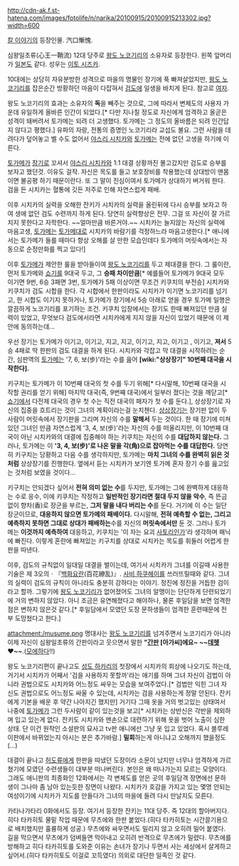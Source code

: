 http://cdn-ak.f.st-hatena.com/images/fotolife/n/narika/20100915/20100915213302.jpg?width=600

[[칼 이야기]]의 등장인물. 汽口慚愧.

심왕일초류(心王一鞘流) 12대 당주로 [[왕도 노코기리]]의 소유자로 등장한다. 왼쪽 앞머리가 [[일본도]] 같다. 성우는 [[이토 시즈카]].

10대에는 상당히 자유분방한 성격으로 마을의 명물인 장기에 푹 빠져살았지만, [[왕도 노코기리]]를 잡은순간 방황하던 마음이 다잡혀서 [[검도]]에 일생을 바치게 된다. 참고로 [[여자]].

왕도 노코기리의 효과는 소유자의 '''독'''을 빼주는 것으로, 그에 따라서 변체도의 사용자 가운데 유일하게 올바른 인간이 되었다.[* 다만 지나칠 정도로 자신에게 엄격하고 올곧은 성격이 돼버려서 토가메는 되려 더 고생했다. 토가메는 그 정도의 올바름은 되려 인간답지 않다고 평했다.] 유파의 자랑, 전통의 증명인 노코기리라 교섭도 불요. 그런 사람을 데려다가 덮어놓고 벨 수도 없어서 [[야스리 시치카]]와 [[토가메]]는 전에 없던 고생을 하기에 이른다. 

[[토가메]]가 [[장기]]로 꼬셔서 [[야스리 시치카]]와 1:1 대결 상황까진 몰고갔지만 검도로 승부를 보자고 했던것. 이유도 걸작. 자신은 목도를 들고 보호장비를 착용했는데 상대방이 맨몸이면 불공평 하기 때문이란다. 또 그 말이 진심이여서 토가메가 상대하기 버거워 한다. 검을 든 시치카는 혈통에 깃든 저주로 인해 자연스럽게 패배. 

이후 시치카의 실력을 오해한 잔키가 시치카의 실력을 올린뒤에 다시 승부를 보자고 하여 생애 없던 검도 수련까지 하게 된다. 당연히 실력향상은 전무. 그걸 또 자신이 잘 가르치지 못한다고 자학한다. ~~얼마만큼 바른거야.~~ 시치카는 늘지않는 자신의 실력에 마음고생, [[토가메]]는 [[토가메]]대로 시치카의 바람기를 걱정하느라 마음고생한다.[* 애니에서는 토가메가 들를 때마다 항상 오해를 살 만한 모습인데다 토가메의 머릿속에서는 자동으로 순정만화를 찍고 있다!]

이후 [[토가메]]가 제안한 룰을 받아들이여 [[왕도 노코기리]]를 두고 제대결을 한다. 그 룰이란, 먼저 토가메와 [[쇼기]]를 9대국 두고, 그 '''승패 차이만큼'''[* 예를들어 토가메가 9대국 모두 이기면 9번, 6승 3패면 3번, 토가메가 5패 이상이면 무조건 키쿠치의 부전승] 시치카와 키쿠치가 검도 시합을 한다. 각 시합에서 한판이라도 시치카가 이기면 노코기리를 넘기고, 한 시합도 이기지 못하거나, 토가메가 장기에서 5승 아래로 얻을 경우 토가메 일행은 깔끔하게 노코기리를 포기하는 조건. 키쿠치 입장에서는 장기도 한때 빠져있던 만큼 실력이 있었고, 무엇보다 검도에서라면 시치카에게 지지 않을 자신이 있었기 때문에 이 제안에 동의하는데...

우선 장기는 토가메가 이기고, 이기고, 지고, 지고, 이기고, 지고, 이기고 , 이기고, '''져서''' 5승 4패로 딱 한판의 검도 대결을 하게 된다. 시치카와 각잡고 막 대결을 시작하려는 순간, 심판역의 [[토가메]]는 '7, 6, 보(步)'라는 수를 읊어 '''[wiki:"상상장기" 10번째 대국을 시작한다].''' 

키구치는 토가메가 이 10번째 대국의 첫 수를 두기 위해[* 다시말해, 10번째 대국을 시작할 권리를 얻기 위해] 마지막 대국(즉, 9번째 대국)에서 일부러 졌다는 것을 깨닫고[* [[쇼기]]에서 다전제 대국의 경우 첫 수는 직전 대국의 패자가 첫 수를 둔다.], 상상장기로 자신의 집중을 흐트리는 것이 그녀의 계획이라는걸 눈치챈다. [[상상장기]]는 장기판 없이 두 사람이 머릿속에서 장기판을 그리며 자신의 수를 '''말해서''' 두는 것이다. 한 때 장기에 미쳐있던 그녀인 만큼 자연스럽게 '3, 4, 보(步)'라는 자신의 수를 떠올리지만, 이 10번째 대국이 아닌 시치카와의 대결에 집중해야 하는 키쿠치는 자신의 수를 '''대답하지 않는다.''' 그러나, 토가메는 이 ''''3, 4, 보(步)'로 나온 말을 각(角)으로 잡아먹는 수를 대답한다.''' 당연히 키구치는 당황하고 다음 수를 생각하지만, 토가메는 '''마치 그녀의 수를 완벽히 읽은 것 처럼''' 상상장기를 진행한다. 옆에서 듣는 시치카가 보기엔 토가메 혼자 장기 수를 읊고있는 것처럼 보였을 것이다...

키구치는 안되겠다 싶어서 '''전혀 의미 없는 수'''를 두지만, 토가메는 그에 완벽하게 대응하는 수로 응수, 이에 키쿠치는 작정하고 '''일반적인 장기라면 절대 두지 않을 악수''', 즉 뜬금없이 향차(香)로 장군을 부르는, '''그저 말을 내다 버리는 수'''를 둔다. 거기에 이 수는 일단 장군이므로, '''대응하지 않으면 토가메의 패배이다.''' 다시말해, '''전혀 예측할 수 없는, 그리고 예측하지 못하면 그대로 상대가 패배하는'''수를 자신의 '''머릿속에서만''' 둔 것. 그러나 토가메는 '''이것까지 예측하여''' 대응하고, 키쿠치는 '이 자는 요괴 [[사토리]]인가'라 생각하며 패닉에 빠진다. 이렇게 혼란에 빠져있는 키구치를 상대로 시치카는 목도를 휘둘러 어렵게 한 판을 따낸다.

이후, 검도의 규칙없이 일대일 대결을 벌이는데, 여기서 시치카가 그녀를 이길때 사용한 기술은 제 3오의ㆍ『[[백화요란]](百花繚乱)』.  [[사비 하쿠헤이]]를 쓰러뜨릴때와 같다. 그녀의 실력이 검도의 규칙이 아니라도 충분히 강하다는 이야기. 정진에 정진을 거듭한 검이라고 할까. 그렇기에 [[왕도 노코기리]]가 없어졌어도 그녀의 알맹이는 단단하게 단련되었기에 거의 변하지 않았다. 아니 조금은 유연해졌다고 해야하나, 물론 후일담을 보면 엄격한 점은 변하지 않은것 같다.[* 후일담에서 모였던 도장 문하생들이 엄격한 훈련때문에 전부 도망쳤다고 한다.]

attachment:/musume.png
명대사는 [[왕도 노코기리]]를 넘겨주면서 노코기리가 아니라 이제 자신이 심왕일초류의 간판이라고 웃으면서 말한 '''"[[간판]] [아가씨]에요~ ~~[[데헷]]♥~~'''.([[모에]]하다!!)

왕도 노코기리편이 끝나고도 [[성도 하카리]]의 첫장에서 시치카의 회상에 나오기도 하는데, 거기서 시치카가 어째서 '검을 사용하지 못할까'라는 애기를 하며 그녀 자신이 검법이 아니라 권법으로도 시치카와 어느정도 싸우는 모습을 보여주었다.[* 검법만 익힌 그녀 자신도 권법으로도 어느정도 싸울 수 있는데, 시치카는 검을 사용하는게 정말 안된다. 잔키에게 기본을 배운 후 약간 나아지긴 했지만] 거기다 그때 옷을 거의 벗고있는 상태여서 나중에 [[토가메]]가 그런 두사람이 같이 있는것을 보고[* 시치카는 상반신은 각반을 제외하며 입고 있는게 없다. 잔키도 시치카와 맨손으로 대련하기 위해 옷을 벗어 노출이 심한 상태. 단 이건 원작인 소설판의 묘사고 tv판 애니에선 그냥 옷 입고 있었다. 혹시 블루레이판에서 바뀌었는지 아시는 분은 추가바람.] '''밀회'''하는게 아니냐고 오해까지 했을정도(…)

대결이 끝나고 [[허도류]]에게 한판을 따냈던 도장이라 소문이 났지만 너무나 엄격하게 가르쳤기에 모였던 수련생들이 대부분 떠나버린다. 본인은 왜 떠나가는지 모르는 모양이다. 그래도 애니판의 최종화인 12화에서는 각 변체도를 얻은 곳의 후일담격 장면에선 문하생이 그나마 좀 남아 있는듯한 장면이 나왔다. 시치카가 호감을 가지고 있는 몇명 안되는 여성이기에 시치카가 지도를 만들다가 그녀의 마을에 들려 다시 만날지도 모른다.

카타나가타리 0화에서도 등장. 여기서 등장한 잔키는 11대 당주. 즉 12대의 할아버지다. 히다 타카히토 물밑 작업 때문에 무츠에와 한판 붙었다.(히다 타카히토는 시간끌기용으로 배치했지만 훌륭하게 성공.) 무츠에와 싸우면서도 밀리지 않고 오히려 밀어 붙였다. 길을 막으면서 무츠에가 덤벼들면 막아내고 오히려 반격으로 무츠에가 밀렸다. 무츠에를 방해하고 히다 타카히토를 도와준 이유는 손녀가 장기나 두면서 사는 세상에서 살게하고 싶어서.(히다 타카히토도 이걸로 꼬득였다) 의외로 대단한 일족인 것 같다.
